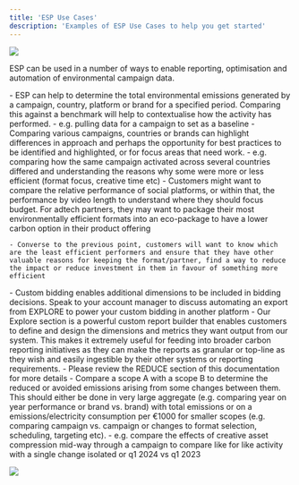 ```yaml
---
title: 'ESP Use Cases'
description: 'Examples of ESP Use Cases to help you get started'
---
```


![](/footer-bg.png)


ESP can be used in a number of ways to enable reporting, optimisation and automation of environmental campaign data.

<AccordionGroup>

<Accordion title="General Reporting">
    - ESP can help to determine the total environmental emissions generated by a campaign, country, platform or brand for a specified period. Comparing this against a benchmark will help to contextualise how the activity has performed.
    - e.g. pulling data for a campaign to set as a baseline
</Accordion>
<Accordion title="Comparison Reporting">
    - Comparing various campaigns, countries or brands can highlight differences in approach and perhaps the opportunity for best practices to be identified and highlighted, or for focus areas that need work.
    - e.g. comparing how the same campaign activated across several countries differed and understanding the reasons why some were more or less efficient (format focus, creative time etc)
</Accordion>
<Accordion title="Identifying most environmentally efficient performers">
    - Customers might want to compare the relative performance of social platforms, or within that, the performance by video length to understand where they should focus budget. For adtech partners, they may want to package their most environmentally efficient formats into an eco-package to have a lower carbon option in their product offering
</Accordion>
<Accordion title="Identifying least environmentally efficient performers">

    - Converse to the previous point, customers will want to know which are the least efficient performers and ensure that they have other valuable reasons for keeping the format/partner, find a way to reduce the impact or reduce investment in them in favour of something more efficient
</Accordion>
<Accordion title="Custom bidding (soon)">
    - Custom bidding enables additional dimensions to be included in bidding decisions. Speak to your account manager to discuss automating an export from EXPLORE to power your custom bidding in another platform
</Accordion>
<Accordion title="Feeding into broader carbon reporting initiatives">
    - Our Explore section is a powerful custom report builder that enables customers to define and design the dimensions and metrics they want output from our system. This makes it extremely useful for feeding into broader carbon reporting initiatives as they can make the reports as granular or top-line as they wish and easily ingestible by their other systems or reporting requirements.
</Accordion>
<Accordion title="Reduction and avoided emissions reporting">
    - Please review the REDUCE section of this documentation for more details
    - Compare a scope A with a scope B to determine the reduced or avoided emissions arising from some changes between them. This should either be done in very large aggregate (e.g. comparing year on year performance or brand vs. brand) with total emissions or on a emissions/electricity consumption per €1000 for smaller scopes (e.g. comparing campaign vs. campaign or changes to format selection, scheduling, targeting etc).
    - e.g. compare the effects of creative asset compression mid-way through a campaign to compare like for like activity with a single change isolated or q1 2024 vs q1 2023
</Accordion>


</AccordionGroup>

![](/footer-bg.png)
